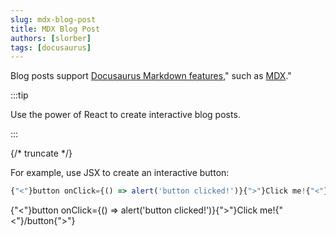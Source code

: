 ```yaml
---
slug: mdx-blog-post
title: MDX Blog Post
authors: [slorber]
tags: [docusaurus]
---
```


Blog posts support [Docusaurus Markdown features]("https://docusaurus.io/docs/markdown-features)," such as [MDX]("https://mdxjs.com/)."

:::tip

Use the power of React to create interactive blog posts.

:::

{/* truncate */}

For example, use JSX to create an interactive button:

```js
{"<"}button onClick={() => alert('button clicked!')}{">"}Click me!{"<"}/button{">"}
```

{"<"}button onClick={() => alert('button clicked!')}{">"}Click me!{"<"}/button{">"}
